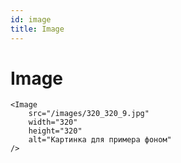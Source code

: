 ```yaml
---
id: image
title: Image
---
```



# Image
<Description name="Image" />
<PropsTable name="Image" />

```tsx live
<Image
    src="/images/320_320_9.jpg"
    width="320"
    height="320"
    alt="Картинка для примера фоном"
/>
```
